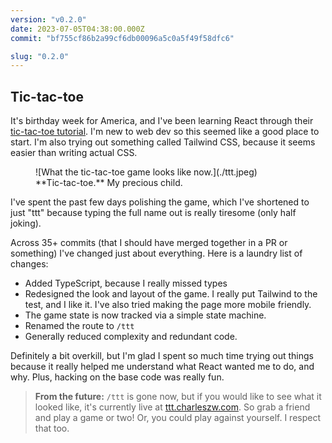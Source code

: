 ```yaml
---
version: "v0.2.0"
date: 2023-07-05T04:38:00.000Z
commit: "bf755cf86b2a99cf6db00096a5c0a5f49f58dfc6"

slug: "0.2.0"
---
```


## Tic-tac-toe

It's birthday week for America, and I've been learning React through their [tic-tac-toe tutorial](https://react.dev/learn/tutorial-tic-tac-toe). I'm new to web dev so this seemed like a good place to start. I'm also trying out something called Tailwind CSS, because it seems easier than writing actual CSS.

<figure>
  ![What the tic-tac-toe game looks like now.](./ttt.jpeg)
  <figcaption>**Tic-tac-toe.** My precious child.</figcaption>
</figure>

I've spent the past few days polishing the game, which I've shortened to just "ttt" because typing the full name out is really tiresome (only half joking).

Across 35+ commits (that I should have merged together in a PR or something) I've changed just about everything. Here is a laundry list of changes:

- Added TypeScript, because I really missed types
- Redesigned the look and layout of the game. I really put Tailwind to the test, and I like it. I've also tried making the page more mobile friendly.
- The game state is now tracked via a simple state machine.
- Renamed the route to `/ttt`
- Generally reduced complexity and redundant code.

Definitely a bit overkill, but I'm glad I spent so much time trying out things because it really helped me understand what React wanted me to do, and why. Plus, hacking on the base code was really fun.

> **From the future:** `/ttt` is gone now, but if you would like to see what it looked like, it's currently live at [ttt.charleszw.com](https://ttt.charleszw.com). So grab a friend and play a game or two! Or, you could play against yourself. I respect that too.

